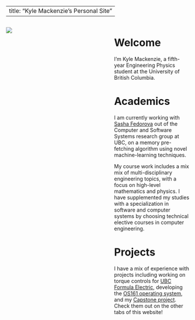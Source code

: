 
---
title: "Kyle Mackenzie's Personal Site"
--- 

:::: {.columns}

::: {.column width="45%"}

![](media/headshot.jpg)

:::

::: {.column width="10%"}

:::

::: {.column width="45%"}

# Welcome

I'm Kyle Mackenzie, a fifth-year Engineering Physics student at the University of British Columbia. 

# Academics 

I am currently working with [Sasha Fedorova](https://ece.ubc.ca/alexandra-sasha-fedorova/) out of the Computer and Software Systems research group at UBC, on a memory pre-fetching algorithm using novel machine-learning techniques. 

My course work includes a mix  mix of multi-disciplinary engineering topics, with a focus on high-level mathematics and physics. I have supplemented my studies with a specialization in 
software and computer systems by choosing technical elective courses in computer engineering. 


# Projects 

I have a mix of experience with projects including working on torque controls for [UBC Formula Electric](./01_fsae.qmd), developing the [OS161 operating system](./02_os.qmd), and my [Capstone project](./03_learning-to-balance.qmd). Check them out on the other tabs of this website!

:::

::::